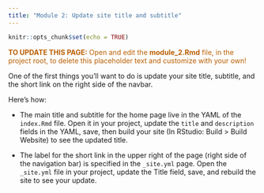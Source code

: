 ```yaml
---
title: "Module 2: Update site title and subtitle"
---
```


```r
knitr::opts_chunk$set(echo = TRUE)
```

<p style="color: #ba5e00"><b>TO UPDATE THIS PAGE:</b> Open and edit the <b>module_2.Rmd</b> file, in the project root, to delete this placeholder text and customize with your own!</p>

One of the first things you'll want to do is update your site title, subtitle, and the short link on the right side of the navbar. 

Here's how:

- The main title and subtitle for the home page live in the YAML of the `index.Rmd` file. Open it in your project, update the `title` and `description` fields in the YAML, save, then build your site (In RStudio: Build > Build Website) to see the updated title.

- The label for the short link in the upper right of the page (right side of the navigation bar) is specified in the `_site.yml` page. Open the `_site.yml` file in your project, update the Title field, save, and rebuild the site to see your update.
